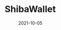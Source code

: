 ---
title: ShibaWallet
tag: Infrastructure,Tools,Wallet,NFT
status: publish
date: 2021-10-05
slug: ShibaWallet is the best-in-class meme crypto wallet wallet for unified all your NFTs and meme coins in one app. 
website: https://shibawallet.cc/
twitter: https://twitter.com/ShibaWalletPro
logo: /img/ShibaWallet.png
featured_img: https://shibawallet.cc/assets/AppIcon_200x200.png
telegram: https://t.me/ShibaWalletPro
---